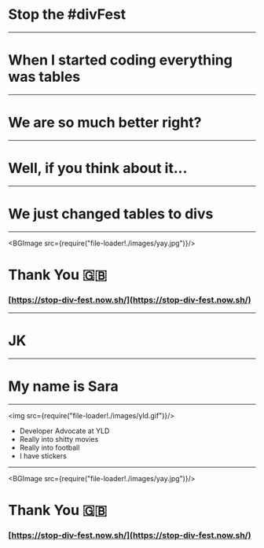 



<Head>
  <title>Stop the #divFest</title>
</Head>


# Stop the #divFest

---


# When I started coding everything was tables

---


# We are so much better right?

---


# Well, if you think about it...

---


# We just changed tables to divs

---


<BGImage src={require("file-loader!./images/yay.jpg")}/>

# Thank You 🇬🇧󠁢󠁥󠁮󠁧󠁿
### [https://stop-div-fest.now.sh/](https://stop-div-fest.now.sh/)

---


# JK

---


# My name is Sara

---


<img src={require("file-loader!./images/yld.gif")}/>


* Developer Advocate at YLD
* Really into shitty movies
* Really into football
* I have stickers

---


<BGImage src={require("file-loader!./images/yay.jpg")}/>

# Thank You 🇬🇧󠁢󠁥󠁮󠁧󠁿
### [https://stop-div-fest.now.sh/](https://stop-div-fest.now.sh/)

